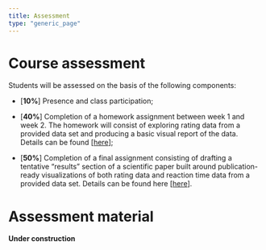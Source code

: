 ```yaml
---
title: Assessment
type: "generic_page"
---
```


# Course assessment

Students will be assessed on the basis of the following components:

- [**10%**] Presence and class participation;

- [**40%**] Completion of a homework assignment between week 1 and week 2. The homework will consist of exploring rating data from a provided data set and producing a basic visual report of the data. Details can be found [[here](https://vini-macuch-silva.github.io/basics-of-data-viz-for-behavioral-scientists/page/content/asssessment/homework1/homework1.html)];

- [**50%**] Completion of a final assignment consisting of drafting a tentative "results" section of a scientific paper built around publication-ready visualizations of both rating data and reaction time data from a provided data set. Details can be found here [[here]()].


# Assessment material

**Under construction**
